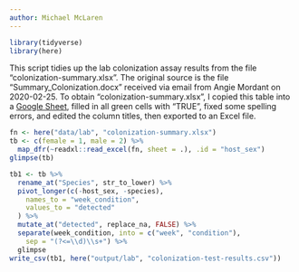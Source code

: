 ```yaml
---
author: Michael McLaren
---
```


```r
library(tidyverse)
library(here)
```

This script tidies up the lab colonization assay results from the file
"colonization-summary.xlsx". The original source is the file
"Summary_Colonization.docx" received via email from Angie Mordant on
2020-02-25. To obtain "colonization-summary.xlsx", I copied this table into a
[Google Sheet](https://docs.google.com/spreadsheets/d/1w26gw4avdt8UYobSr1JW7w974VPFmzR08Ua2o9zHibQ/),
filled in all green cells with "TRUE", fixed some spelling errors, and edited
the column titles, then exported to an Excel file.

```r
fn <- here("data/lab", "colonization-summary.xlsx")
tb <- c(female = 1, male = 2) %>%
  map_dfr(~readxl::read_excel(fn, sheet = .), .id = "host_sex")
glimpse(tb)
```

```r
tb1 <- tb %>%
  rename_at("Species", str_to_lower) %>%
  pivot_longer(c(-host_sex, -species), 
    names_to = "week_condition",
    values_to = "detected"
  ) %>%
  mutate_at("detected", replace_na, FALSE) %>%
  separate(week_condition, into = c("week", "condition"), 
    sep = "(?<=\\d)\\s+") %>%
  glimpse
write_csv(tb1, here("output/lab", "colonization-test-results.csv"))
```

